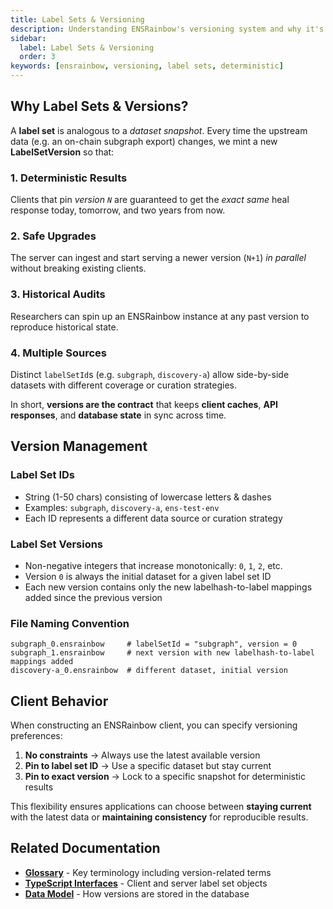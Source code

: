 ```yaml
---
title: Label Sets & Versioning
description: Understanding ENSRainbow's versioning system and why it's essential for deterministic healing.
sidebar:
  label: Label Sets & Versioning
  order: 3
keywords: [ensrainbow, versioning, label sets, deterministic]
---
```


## Why Label Sets & Versions?

A **label set** is analogous to a _dataset snapshot_. Every time the upstream data (e.g. an on-chain subgraph export) changes, we mint a new **LabelSetVersion** so that:

### 1. Deterministic Results
Clients that pin _version `N`_ are guaranteed to get the _exact same_ heal response today, tomorrow, and two years from now.

### 2. Safe Upgrades
The server can ingest and start serving a newer version (`N+1`) _in parallel_ without breaking existing clients.

### 3. Historical Audits
Researchers can spin up an ENSRainbow instance at any past version to reproduce historical state.

### 4. Multiple Sources
Distinct `labelSetId`s (e.g. `subgraph`, `discovery-a`) allow side-by-side datasets with different coverage or curation strategies.

In short, **versions are the contract** that keeps **client caches**, **API responses**, and **database state** in sync across time.

## Version Management

### Label Set IDs
- String (1-50 chars) consisting of lowercase letters & dashes
- Examples: `subgraph`, `discovery-a`, `ens-test-env`
- Each ID represents a different data source or curation strategy

### Label Set Versions
- Non-negative integers that increase monotonically: `0`, `1`, `2`, etc.
- Version `0` is always the initial dataset for a given label set ID
- Each new version contains only the new labelhash-to-label mappings added since the previous version

### File Naming Convention
```text
subgraph_0.ensrainbow     # labelSetId = "subgraph", version = 0
subgraph_1.ensrainbow     # next version with new labelhash-to-label mappings added
discovery-a_0.ensrainbow  # different dataset, initial version
```

## Client Behavior

When constructing an ENSRainbow client, you can specify versioning preferences:

1. **No constraints** → Always use the latest available version
2. **Pin to label set ID** → Use a specific dataset but stay current
3. **Pin to exact version** → Lock to a specific snapshot for deterministic results

This flexibility ensures applications can choose between **staying current** with the latest data or **maintaining consistency** for reproducible results.

## Related Documentation

- **[Glossary](/ensrainbow/concepts/glossary)** - Key terminology including version-related terms
- **[TypeScript Interfaces](/ensrainbow/concepts/typescript-interfaces)** - Client and server label set objects
- **[Data Model](/ensrainbow/concepts/data-model)** - How versions are stored in the database 
